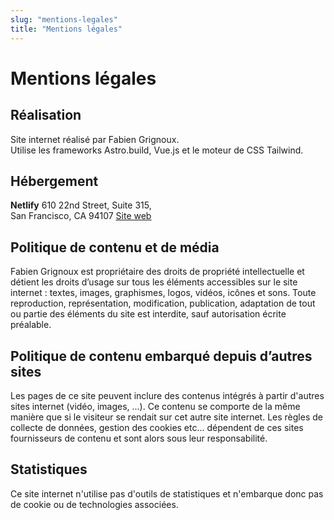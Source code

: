 ```yaml
---
slug: "mentions-legales"
title: "Mentions légales"
---
```


# Mentions légales

## Réalisation

Site internet réalisé par Fabien Grignoux.  
Utilise les frameworks Astro.build, Vue.js et le moteur de CSS Tailwind.

## Hébergement

**Netlify**
610 22nd Street, Suite 315,  
San Francisco, CA 94107 <u><a href="https://www.netlify.com">Site web</a></u>

## Politique de contenu et de média

Fabien Grignoux est propriétaire des droits de propriété intellectuelle et détient les droits d’usage sur tous les éléments accessibles sur le site internet : textes, images, graphismes, logos, vidéos, icônes et sons.
Toute reproduction, représentation, modification, publication, adaptation de tout ou partie des éléments du site est interdite, sauf autorisation écrite préalable.

## Politique de contenu embarqué depuis d’autres sites

Les pages de ce site peuvent inclure des contenus intégrés à partir d'autres sites internet (vidéo, images, ...). Ce contenu se comporte de la même manière que si le visiteur se rendait sur cet autre site internet.
Les règles de collecte de données, gestion des cookies etc... dépendent de ces sites fournisseurs de contenu et sont alors sous leur responsabilité.

## Statistiques

Ce site internet n'utilise pas d'outils de statistiques et n'embarque donc pas de cookie ou de technologies associées.
